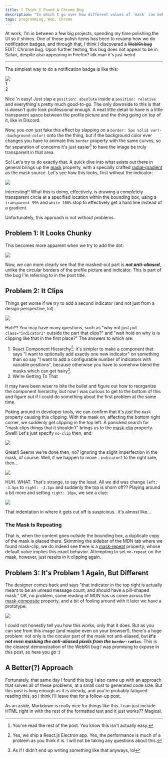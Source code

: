 ```yaml
---
title: I Think I Found A Chrome Bug
description: "In which I go over how different values of `mask` can behave differently, despite intending for them to do the same thing. Shows off some of what I've learned in my job doing web development"
tags: programming, Web, Chrome
---
```



At work, I’m in between a few big projects, spending my time polishing the UI so it shines. One of those polish items has been to revamp how we do notification badges, and through that, I think I discovered a ~~WebKit bug~~ EDIT: Chrome bug. Upon further testing, this bug does not appear to be in Safari, despite also appearing in Firefox? idk man it's just weird

---

The simplest way to do a notification badge is like this:

<style>
  {`
.horiz {
  display: flex;
  gap: 2rem;
}

.avatar {
  position: relative;
  width: fit-content;
  margin: 2rem 0;
}

.avatar .pfp {
  width: 80px;
  aspect-ratio: 1;
}

.take0 .pfp {
  border-radius: 50%;
}

div.pfp {
  background-color: black;
}

.badge {
  font-variant-numeric: tabular-nums;
  border-radius: 50%;
  background-color: var(--color-orange);
  line-height: 1em;
}

.take0 .badge {
  position: absolute;
  top: 0;
  right: 0;
  padding: 0.25rem 0.5rem;
}

.green {
  background-color: var(--color-green);
}

.orange {
  background-color: var(--color-orange);
}
`}
</style>

<div class="horiz">
  <div class="avatar take0">
    <img class="pfp" src="/randomlogo.png" />
    <div class="badge">1</div>
  </div>
  <div class="avatar take0">
    <div class="pfp"></div>
    <div class="badge">2</div>
  </div>
</div>

Nice 'n easy! Just slap a `position: absolute` inside a `position: relative`
and everything's pretty much good-to-go. The only downside to this is that is
doesn't _quite_ look professional enough. A neat little detail to have is a
little transparent space between the profile picture and the thing going on top
of it, like in Discord.

Now, you _can_ just fake this effect by slapping on a `border: 5px solid
var(--background-color)` onto the the thing, but if the background color ever
changes you have to animate this `border` property with the same curves, so for
separation of concerns it's just easier[^1] to have the image be truly
transparent in that area.

So! Let's try to do exactly that. A quick dive into what exists out there in
general brings up the
[mask](https://developer.mozilla.org/en-US/docs/Web/CSS/mask) property, with a
specially crafted
[radial-gradient](https://developer.mozilla.org/en-US/docs/Web/CSS/gradient/radial-gradient)
as the mask source. Let's see how this looks, first without the indicator:

<RawSnippet>
<style>
{`
/* irrelevant properties omitted for brevity */
  .take1 .pfp {
    border-radius: 50%;
    mask-image: radial-gradient(
      ellipse 20% 20% at 85% 85%,
      transparent 100%,
      white 100%
    );
  }
`}
</style>

<div class="horiz">
  <div class="avatar take1">
    <img class="pfp" src="/randomlogo.png" />
  </div>
  <div class="avatar take1">
    <div class="pfp"></div>
  </div>
</div>
</RawSnippet>

Interesting!! What this is doing, effectively, is drawing a completely
transparent circle at a specified location within the bounding box, using a
`transparent 99%` and `white 100%` stop to effectively get a hard line instead
of a gradient.

Unfortunately, this approach is not without problems.

## Problem 1: It Looks Chunky

This becomes more apparent when we try to add the dot:

<RawSnippet>
<style>
{`
  .indicator {
    aspect-ratio: 1;
    border-radius: 50%;
  }
  .take1 .indicator {
    width: 30px;
    position: absolute;
    bottom: -3.5px;
    right: -3.5px;
  }
`}

</style>

<div class="horiz">
  <div class="avatar take1">
    <img class="pfp" src="/randomlogo.png" />
    <div class="indicator green"></div>
  </div>
  <div class="avatar take1">
    <div class="pfp"></div>
    <div class="indicator green"></div>
  </div>
</div>
</RawSnippet>

Now, we can more clearly see that the masked-out part is **_not anti-aliased_**, unlike the circular borders of the profile picture and indicator. This is part of the bug I'm referring to in the post title.

## Problem 2: It Clips

Things get worse if we try to add a second indicator (and not just from a
design perspective, lol).

<RawSnippet>
<style>
{`
  .take2 .pfp {
    mask-image: radial-gradient(
      ellipse 20% 20% at 85% 85%,
      transparent 100%,
      white 100%
    );
    background-color: initial;
  }
  .take2 img {
    border-radius: 50%;
  }
  .take2 .img {
    width: 100%;
    height: 100%;
    border-radius: 50%;
    background-color: black;
  }
  .take2 .indicator {
    width: 30px;
    position: absolute;
  }
  .take2 .indicator1 {
    bottom: -3.5px;
    right: -3.5px;
  }
  .take2 .indicator2 {
    top: -3.5px;
    left: -3.5px;
  }
`}
</style>

<div class="horiz">
  <div class="avatar take2">
    <div class="pfp">
      <img src="/randomlogo.png" />
      <div class="indicator indicator2 orange"></div>
    </div>
    <div class="indicator indicator1 green"></div>
  </div>
  <div class="avatar take2">
    <div class="pfp">
      <div class="img"></div>
      <div class="indicator indicator2 orange"></div>
    </div>
    <div class="indicator indicator1 green"></div>
  </div>
</div>
</RawSnippet>

Huh?? You may have many questions, such as "why not just put
`class="indicator2"` outside the part that clips?" and "wait hold on why is is
clipping like that in the first place?" The answers to which are:

1. React Component Hierarchy[^2]: it's simpler to make a component that says "I
   want to optionally add exactly one new indicator" on something than so say
   "I want to add a configurable number of indicators with variable
   positions", because otherwise you have to somehow blend the masks which can
   get hairy[^3].
2. We're Getting To That

It may have been wiser to bite the bullet and figure out how to reorganize the
component hierarchy, but now I was curious to get to the bottom of this and
figure out if I could do something about the first problem at the same time.

Poking around in developer tools, we can confirm that it's _just_ the `mask`
property causing this clipping. With the mask on, affecting the bottom right
corner, we suddenly get clipping in the top left. A panicked search for "mask
clips things that it shouldn't" brings us to the
[mask-clip](https://developer.mozilla.org/en-US/docs/Web/CSS/mask-clip)
property. Swell! Let's just specify `no-clip` then, and:

<style>
  {`
  .noclip {
    mask-clip: no-clip;
  }
`}
</style>

<div class="horiz">
  <div class="avatar take2">
    <div class="pfp noclip">
      <img src="/randomlogo.png" />
      <div class="indicator indicator2 orange"></div>
    </div>
    <div class="indicator indicator1 green"></div>
  </div>
  <div class="avatar take2">
    <div class="pfp noclip">
      <div class="img"></div>
      <div class="indicator indicator2 orange"></div>
    </div>
    <div class="indicator indicator1 green"></div>
  </div>
</div>

Great!! Seems we're done then, no? Ignoring the slight imperfection in the
mask, of course. Well, if we happen to move `.indicator2` to the right side, then...

<RawSnippet>
<style>
{`
  .take2 .indicator3 {
    top: -3.5px;
    right: -3.5px;
  }
`}
</style>

<div class="horiz">
  <div class="avatar take2">
    <div class="pfp noclip">
      <img src="/randomlogo.png" />
      <div class="indicator indicator3 orange"></div>
    </div>
    <div class="indicator indicator1 green"></div>
  </div>
  <div class="avatar take2">
    <div class="pfp noclip">
      <div class="img"></div>
      <div class="indicator indicator3 orange"></div>
    </div>
    <div class="indicator indicator1 green"></div>
  </div>
</div>
</RawSnippet>

HUH. WHAT. That's strange, to say the least. All we did was change `left:
-3.5px` to `right: -3.5px` and suddenly the top is shorn off?? Playing around a
bit more and setting `right: 10px`, we see a clue:

<style>
  {`
  .take2 .indicator4 {
    top: -3.5px;
    right: 10px;
  }
`}
</style>

<div class="horiz">
  <div class="avatar take2">
    <div class="pfp noclip">
      <img src="/randomlogo.png" />
      <div class="indicator indicator4 orange"></div>
    </div>
    <div class="indicator indicator1 green"></div>
  </div>
  <div class="avatar take2">
    <div class="pfp noclip">
      <div class="img"></div>
      <div class="indicator indicator4 orange"></div>
    </div>
    <div class="indicator indicator1 green"></div>
  </div>
</div>

That indentation in where it gets cut off is suspicious.. it's almost like...

### The Mask Is Repeating

That is, when the content goes outside the bounding box, a duplicate copy of
the mask is placed there. Skimming the sidebar of the MDN tab where we found
mask-clip, we do indeed see there is a
[mask-repeat](https://developer.mozilla.org/en-US/docs/Web/CSS/mask-repeat)
property, whose default value implies this exact behavior. Attempting to set
`no-repeat` on the mask, however, just results in it clipping again.

## Problem 3: It's Problem 1 Again, But Different

The designer comes back and says "that indicator in the top right is actually
meant to be an unread message count, and should have a pill-shaped mask." OK,
no problem, some reading of MDN has us come across the
[mask-composite](https://developer.mozilla.org/en-US/docs/Web/CSS/mask-composite)
property, and a bit of fooling around with it later we have a prototype:

<RawSnippet>
<style>{`
  .take3 .pfp {
    border-radius: 50%;
    mask-image:
      radial-gradient(
        ellipse 20% 20% at 80% 20%,
        transparent 100%,
        white 100%
      ),
      linear-gradient(
        to bottom,
        white 40%,
        transparent 40%
      ),
      linear-gradient(
        to left,
        transparent 20%,
        white 20%
      );
    mask-composite: subtract;
  }
`}
</style>

<div class="horiz">
  <div class="avatar take3">
    <img class="pfp" src="/randomlogo.png" />
  </div>
  <div class="avatar take3">
    <div class="pfp"></div>
  </div>
</div>
</RawSnippet>

I could not honestly tell you how this works, only that it does. But as you can
see from this image (and maybe even on your browser!), there's a huge problem:
not only is the circular part of the mask not anti-aliased, but **_it's not
even masking the anti-aliased pixels from the `border-radius`_**. This is the
clearest demonstration of the WebKit bug I was promising to expose in this
post, so here you go :)

## A Better(?) Approach

Fortunately, that same day I found this bug I also came up with an approach
that solves all of these problems, at a small cost to generated code size. But
this post is long enough as it is already, and you're probably fatigued reading
this, so I think I'll leave that for a follow-up post.

As an aside, Markdown is really nice for things like this. I can just include
HTML right in with the rest of the formatted text and it just works?? Magical.

[^1]: You've read the rest of the post. You know this isn't actually easy.

[^2]:
    Yes, we ship a React.js Electron app. Yes, the performance is much of a
    problem as you think it is. I will not be taking any questions about this.

[^3]: As if I didn't end up writing something like that anyways, lol
